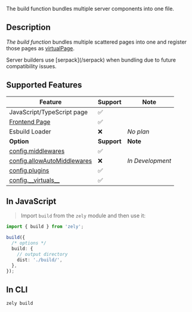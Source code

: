 The build function bundles multiple server components into one file.

## Description

_The build function_ bundles multiple scattered pages into one and
register those pages as [virtualPage](/apis/virtual-page).

<Box type="info">
  Server builders use [serpack](/serpack) when bundling due to future compatibility
  issues.
</Box>

## Supported Features

| Feature                                                          | Support     | Note             |
| ---------------------------------------------------------------- | ----------- | ---------------- |
| JavaScript/TypeScript page                                       | ✅          |                  |
| [Frontend Page](/docs/frontend)                                  | ✅          |                  |
| Esbuild Loader                                                   | ❌          | _No plan_        |
| **Option**                                                       | **Support** | **Note**         |
| [config.middlewares](/apis/config#middlewares)                   | ✅          |                  |
| [config.allowAutoMiddlewares](/apis/config#allowautomiddlewares) | ❌          | _In Development_ |
| [config.plugins](/plugins/overview)                              | ✅          |                  |
| [config.\_\_virtuals\_\_](/apis/virtual-page)                    | ✅          |                  |

## In JavaScript

> Import `build` from the `zely` module and then use it:

```ts
import { build } from 'zely';

build({
  /* options */
  build: {
    // output directory
    dist: './build/',
  },
});
```

## In CLI

```bash
zely build
```

